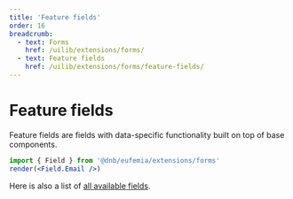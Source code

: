 ```yaml
---
title: 'Feature fields'
order: 16
breadcrumb:
  - text: Forms
    href: /uilib/extensions/forms/
  - text: Feature fields
    href: /uilib/extensions/forms/feature-fields/
---
```



# Feature fields

Feature fields are fields with data-specific functionality built on top of base components.

```jsx
import { Field } from '@dnb/eufemia/extensions/forms'
render(<Field.Email />)
```

Here is also a list of [all available fields](/uilib/extensions/forms/all-fields/).

<ListFeatureFieldComponents />
